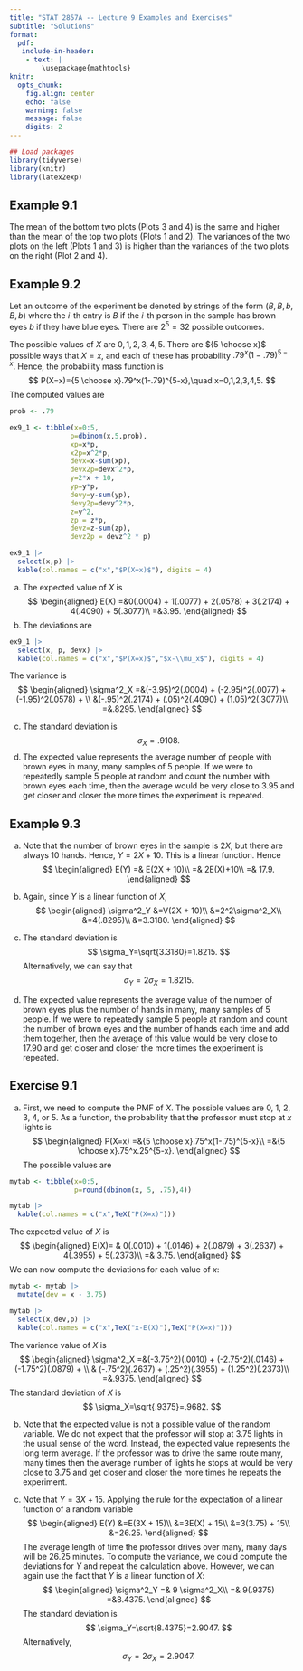 ```yaml
---
title: "STAT 2857A -- Lecture 9 Examples and Exercises"
subtitle: "Solutions"
format: 
  pdf: 
   include-in-header: 
    - text: |
        \usepackage{mathtools}
knitr: 
  opts_chunk:
    fig.align: center
    echo: false
    warning: false
    message: false
    digits: 2
---
```


```r
## Load packages
library(tidyverse)
library(knitr)
library(latex2exp)
```

## Example 9.1


The mean of the bottom two plots (Plots 3 and 4) is the same and higher than the mean of the top two plots (Plots 1 and 2). The variances of the two plots on the left (Plots 1 and 3) is higher than the variances of the two plots on the right (Plot 2 and 4). 

## Example 9.2

Let an outcome of the experiment be denoted by strings of the form $(B,B,b,B,b)$ where the $i$-th entry is $B$ if the $i$-th person in the sample has brown eyes $b$ if they have blue eyes. There are $2^5=32$ possible outcomes. 

The possible values of $X$ are $0,1,2,3,4,5$. There are ${5 \choose x}$ possible ways that $X=x$, and each of these has probability $.79^x(1-.79)^{5-x}$. Hence, the probability mass function is
$$
P(X=x)={5 \choose x}.79^x(1-.79)^{5-x},\quad x=0,1,2,3,4,5.
$$
The computed values are
```r

prob <- .79

ex9_1 <- tibble(x=0:5,
               p=dbinom(x,5,prob),
               xp=x*p,
               x2p=x^2*p,
               devx=x-sum(xp),
               devx2p=devx^2*p,
               y=2*x + 10,
               yp=y*p,
               devy=y-sum(yp),
               devy2p=devy^2*p,
               z=y^2,
               zp = z*p,
               devz=z-sum(zp),
               devz2p = devz^2 * p)

ex9_1 |> 
  select(x,p) |> 
  kable(col.names = c("x","$P(X=x)$"), digits = 4)
```
a) The expected value of $X$ is
$$
\begin{aligned}
E(X)
=&0(.0004) + 1(.0077) + 2(.0578) + 3(.2174) + 4(.4090) + 5(.3077)\\
=&3.95.
\end{aligned}
$$
b) The deviations are 
```r
ex9_1 |> 
  select(x, p, devx) |> 
  kable(col.names = c("x","$P(X=x)$","$x-\\mu_x$"), digits = 4)
```
The variance is
$$
\begin{aligned}
\sigma^2_X
=&(-3.95)^2(.0004) + (-2.95)^2(.0077) + (-1.95)^2(.0578) + \\
&(-.95)^2(.2174) + (.05)^2(.4090) + (1.05)^2(.3077)\\
=&.8295.
\end{aligned}
$$

c) The standard deviation is
$$
\sigma_X=.9108.
$$
d) The expected value represents the average number of people with brown eyes in many, many samples of 5 people. If we were to repeatedly sample 5 people at random and count the number with brown eyes each time, then the average would be very close to 3.95 and get closer and closer the more times the experiment is repeated. 

## Example 9.3

a) Note that the number of brown eyes in the sample is $2X$, but there are always 10 hands. Hence, $Y=2X+10$. This is a linear function. Hence
$$
\begin{aligned}
E(Y)
=& E(2X + 10)\\
=& 2E(X)+10\\
=& 17.9.
\end{aligned}
$$

b) Again, since $Y$ is a linear function of $X$,
$$
\begin{aligned}
\sigma^2_Y
&=V(2X + 10)\\
&=2^2\sigma^2_X\\
&=4(.8295)\\
&=3.3180.
\end{aligned}
$$


c) The standard deviation is
$$
\sigma_Y=\sqrt{3.3180}=1.8215.
$$
Alternatively, we can say that
$$
\sigma_Y=2\sigma_X=1.8215.
$$

d) The expected value represents the average value of the number of brown eyes plus the number of hands in many, many samples of 5 people. If we were to repeatedly sample 5 people at random and count the number of brown eyes and the number of hands each time and add them together, then the average of this value would be very close to 17.90 and get closer and closer the more times the experiment is repeated. 

## Exercise 9.1

a) First, we need to compute the PMF of $X$. The possible values are 0, 1, 2, 3, 4, or 5. As a function, the probability that the professor must stop at $x$ lights is
$$
\begin{aligned}
P(X=x)
=&{5 \choose x}.75^x(1-.75)^{5-x}\\
=&{5 \choose x}.75^x.25^{5-x}.
\end{aligned}
$$
The possible values are
```r
mytab <- tibble(x=0:5,
                p=round(dbinom(x, 5, .75),4))

mytab |> 
  kable(col.names = c("x",TeX("P(X=x)")))
```
  
The expected value of $X$ is
$$
\begin{aligned}
E(X)= & 0(.0010) + 1(.0146) + 2(.0879) + 3(.2637) + 4(.3955) + 5(.2373)\\
=& 3.75.
\end{aligned}
$$
We can now compute the deviations for each value of $x$:
```r
mytab <- mytab |> 
  mutate(dev = x - 3.75)

mytab |> 
  select(x,dev,p) |> 
  kable(col.names = c("x",TeX("x-E(X)"),TeX("P(X=x)")))
```
The variance value of $X$ is
$$
\begin{aligned}
\sigma^2_X
=&(-3.75^2)(.0010) + (-2.75^2)(.0146) + (-1.75^2)(.0879) + \\
& (-.75^2)(.2637) + (.25^2)(.3955) + (1.25^2)(.2373)\\
=&.9375.
\end{aligned}
$$
The standard deviation of $X$ is
$$
\sigma_X=\sqrt{.9375}=.9682.
$$

b) Note that the expected value is not a possible value of the random variable. We do not expect that the professor will stop at 3.75 lights in the usual sense of the word. Instead, the expected value represents the long term average. If the professor was to drive the same route many, many times then the average number of lights he stops at would be very close to 3.75 and get closer and closer the more times he repeats the experiment.

c) Note that $Y=3X + 15$. Applying the rule for the expectation of a linear function of a random variable
$$
\begin{aligned}
E(Y)
&=E(3X + 15)\\
&=3E(X) + 15\\
&=3(3.75) + 15\\
&=26.25.
\end{aligned}
$$
The average length of time the professor drives over many, many days will be 26.25 minutes. 
To compute the variance, we could compute the deviations for $Y$ and repeat the calculation above. However, we can again use the fact that $Y$ is a linear function of $X$:
$$
\begin{aligned}
\sigma^2_Y
=& 9 \sigma^2_X\\
=& 9(.9375) 
=&8.4375.
\end{aligned}
$$
The standard deviation is
$$
\sigma_Y=\sqrt{8.4375}=2.9047.
$$
Alternatively,
$$
\sigma_Y=2\sigma_X=2.9047.
$$